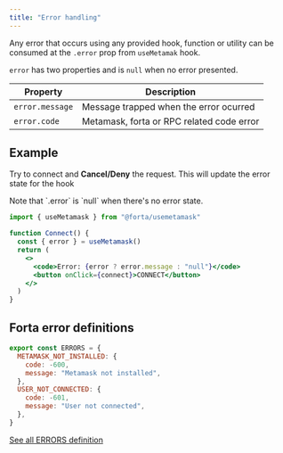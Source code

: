 ```yaml
---
title: "Error handling"
---
```



Any error that occurs using any provided hook, function or utility can be consumed at the `.error` prop from `useMetamak` hook.

`error` has two properties and is `null` when no error presented.

| Property        | Description                               |
| --------------- | ----------------------------------------- |
| `error.message` | Message trapped when the error ocurred    |
| `error.code`    | Metamask, forta or RPC related code error |

## Example

Try to connect and **Cancel/Deny** the request.
This will update the error state for the hook

<Callout type="warning" emoji="⚠️">
  Note that `.error` is `null` when there's no error state.
</Callout>

```jsx
import { useMetamask } from "@forta/usemetamask"

function Connect() {
  const { error } = useMetamask()
  return (
    <>
      <code>Error: {error ? error.message : "null"}</code>
      <button onClick={connect}>CONNECT</button>
    </>
  )
}
```

<Connect />

## Forta error definitions

```js
export const ERRORS = {
  METAMASK_NOT_INSTALLED: {
    code: -600,
    message: "Metamask not installed",
  },
  USER_NOT_CONNECTED: {
    code: -601,
    message: "User not connected",
  },
}
```

[See all ERRORS definition](https://github.com/D3Portillo/usemetamask/blob/master/lib/utils/constants.ts#L1)
